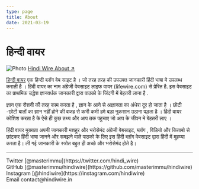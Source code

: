 ```yaml
---
type: page
title: About
date: 2021-03-19
---
```


# हिन्दी वायर 

<Image
  src="https://www.hindiwire.in/wp-content/uploads/2021/10/hindi-wire-banner.jpg"
  alt="Photo"
  width={1125}
  height={750}
/>
[Hindi Wire About ↗ ](https://www.hindiwire.in/about)

[हिन्दी वायर](https://www.hindiwire.in) एक हिन्दी ब्लॉग वेब साइट है । जो तरह तरह की उपउक्त जानकारी हिंदी भाषा मे उपलब्ध कराती है । हिंदी वायर का नाम अंग्रेजी वेबसाइट लाइफ वायर (lifewire.com) से प्रेरित है. इस वेबसाइट का प्राथमिक उद्धेश ज्ञानवर्धक जानकारी द्वारा पाठको के जिंदगी में बेहतरी लाना है .

ज्ञान एक रौशनी की तरह काम करता है , ज्ञान के आने से अज्ञानता का अंधेरा दूर हो जाता है । छोटी -छोटी बातों का ज्ञान नहीं होने की वजह से कभी कभी हमे बड़ा नुकसान उठाना पड़ता है । हिंदी वायर कोशिश करता है के ऐसे ही कुछ तथ्य और आप तक पहुचाए जो आप के जीवन मे बेहतरी लाए ।

हिंदी वायर मुख्यता अपनी जानकारी मशहूर और भरोसेमंद अंग्रेजी वेबसाइट, ब्लॉग , विडियो और किताबो से छांटकर हिंदी भाषा जानने और समझने वाले पाठको के लिए इस हिंदी ब्लॉग वेबसाइट द्वारा हिंदी में मुहय्या करता है। ली गई जानकारी के स्त्रोत बहुत ही अच्छे और भरोसेमंद होते है।

---

<div>
  Twitter [@masterimmu](https://twitter.com/hindi_wire)
  <br />
  GitHub [@masterimmu/hindiwire](https://github.com/masterimmu/hindiwire)
  <br />
  Instagram [@hindiwire](https://instagram.com/hindiwire)
  <br />
  Email contact@hindiwire.in
</div>

